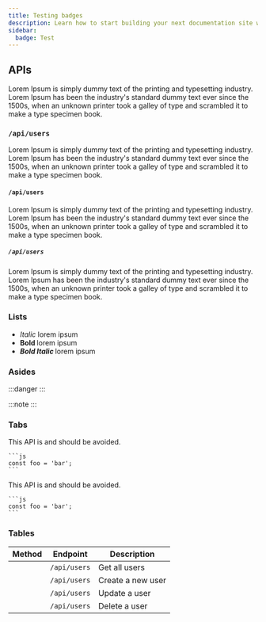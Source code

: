 ```yaml
---
title: Testing badges
description: Learn how to start building your next documentation site with Starlight by Astro.
sidebar:
  badge: Test
---
```



## APIs

Lorem Ipsum is simply dummy text of the printing and typesetting industry. Lorem Ipsum has been the industry's standard dummy text ever since the 1500s, when an unknown printer took a galley of type and scrambled it to make a type specimen book.

### <Badge text="POST" variant="success" /> `/api/users`

Lorem Ipsum is simply dummy text of the printing and typesetting industry. Lorem Ipsum has been the industry's standard dummy text ever since the 1500s, when an unknown printer took a galley of type and scrambled it to make a type specimen book.

#### <Badge text="PUT" variant="tip" /> `/api/users`

Lorem Ipsum is simply dummy text of the printing and typesetting industry. Lorem Ipsum has been the industry's standard dummy text ever since the 1500s, when an unknown printer took a galley of type and scrambled it to make a type specimen book.

##### <Badge text="DELETE" variant="danger" /> `/api/users`

Lorem Ipsum is simply dummy text of the printing and typesetting industry. Lorem Ipsum has been the industry's standard dummy text ever since the 1500s, when an unknown printer took a galley of type and scrambled it to make a type specimen book.

### Lists

- *Italic <Badge text="caution" variant="caution" />* lorem ipsum
- **Bold <Badge text="tip" variant="tip" />** lorem ipsum
- ***Bold Italic <Badge text="note" variant="note" />*** lorem ipsum

### Asides

:::danger
<Badge text="note" variant="note" /> <Badge text="caution" variant="caution" /> <Badge text="danger" variant="danger" /> <Badge text="success" variant="success" /> <Badge text="tip" variant="tip" /> <Badge text="default" variant="default" />
:::

:::note
<Badge text="note" variant="note" /> <Badge text="caution" variant="caution" /> <Badge text="danger" variant="danger" /> <Badge text="success" variant="success" /> <Badge text="tip" variant="tip" /> <Badge text="default" variant="default" />
:::

### Tabs

<Tabs>
  <TabItem label="Tab 1">
    This API is <Badge text="deprecated" variant="caution" /> and should be avoided.

    ```js
    const foo = 'bar';
    ```

  </TabItem>
  <TabItem label="Tab 2">
    This API is <Badge text="deprecated" variant="danger" /> and should be avoided.

    ```js
    const foo = 'bar';
    ```
  </TabItem>
</Tabs>

### Tables

| Method | Endpoint | Description |
| ------ | -------- | ----------- |
| <Badge text="GET" variant="success" /> | `/api/users` | Get all users |
| <Badge text="POST" variant="tip" /> | `/api/users` | Create a new user |
| <Badge text="PUT" variant="note" /> | `/api/users` | Update a user |
| <Badge text="DELETE" variant="danger" /> | `/api/users` | Delete a user |
